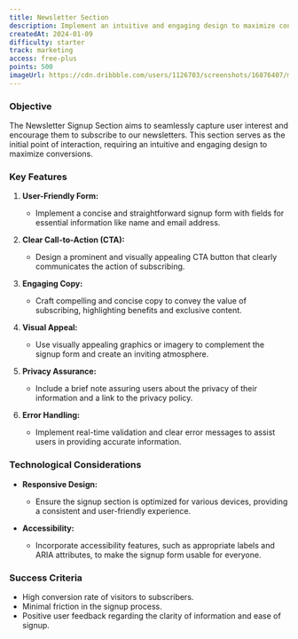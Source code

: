 ```yaml
---
title: Newsletter Section
description: Implement an intuitive and engaging design to maximize conversions
createdAt: 2024-01-09
difficulty: starter
track: marketing
access: free-plus
points: 500
imageUrl: https://cdn.dribbble.com/users/1126703/screenshots/16876407/media/89b13f3110eb445fee98616f4ba8a153.png?resize=840x630&vertical=center
---
```


### Objective

The Newsletter Signup Section aims to seamlessly capture user interest and encourage them to subscribe to our newsletters. This section serves as the initial point of interaction, requiring an intuitive and engaging design to maximize conversions.

### Key Features

1. **User-Friendly Form:**

   - Implement a concise and straightforward signup form with fields for essential information like name and email address.

2. **Clear Call-to-Action (CTA):**

   - Design a prominent and visually appealing CTA button that clearly communicates the action of subscribing.

3. **Engaging Copy:**

   - Craft compelling and concise copy to convey the value of subscribing, highlighting benefits and exclusive content.

4. **Visual Appeal:**

   - Use visually appealing graphics or imagery to complement the signup form and create an inviting atmosphere.

5. **Privacy Assurance:**

   - Include a brief note assuring users about the privacy of their information and a link to the privacy policy.

6. **Error Handling:**
   - Implement real-time validation and clear error messages to assist users in providing accurate information.

### Technological Considerations

- **Responsive Design:**

  - Ensure the signup section is optimized for various devices, providing a consistent and user-friendly experience.

- **Accessibility:**
  - Incorporate accessibility features, such as appropriate labels and ARIA attributes, to make the signup form usable for everyone.

### Success Criteria

- High conversion rate of visitors to subscribers.
- Minimal friction in the signup process.
- Positive user feedback regarding the clarity of information and ease of signup.
